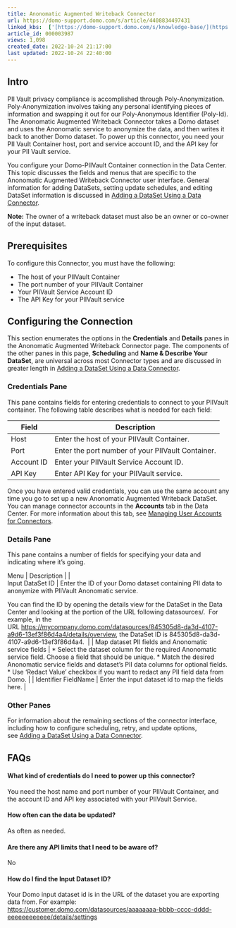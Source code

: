 ```yaml
---
title: Anonomatic Augmented Writeback Connector
url: https://domo-support.domo.com/s/article/4408834497431
linked_kbs:  ['[https://domo-support.domo.com/s/knowledge-base/](https://domo-support.domo.com/s/knowledge-base/)', '[https://domo-support.domo.com/s/](https://domo-support.domo.com/s/)', '[https://domo-support.domo.com/s/topic/0TO5w000000ZammGAC](https://domo-support.domo.com/s/topic/0TO5w000000ZammGAC)', '[https://domo-support.domo.com/s/topic/0TO5w000000ZanLGAS](https://domo-support.domo.com/s/topic/0TO5w000000ZanLGAS)', '[https://domo-support.domo.com/s/topic/0TO5w000000ZapVGAS](https://domo-support.domo.com/s/topic/0TO5w000000ZapVGAS)', '[https://domo-support.domo.com/s/article/360042926274](https://domo-support.domo.com/s/article/360042926274)', '[https://domo-support.domo.com/s/article/360042926054](https://domo-support.domo.com/s/article/360042926054)', '[https://domo-support.domo.com/s/article/4408834497431](https://domo-support.domo.com/s/article/4408834497431)', '[https://domo-support.domo.com/s/topic/0TO5w000000ZapVGAS/writeback-connectors](https://domo-support.domo.com/s/topic/0TO5w000000ZapVGAS/writeback-connectors)', '[https://domo-support.domo.com/s/article/360043429933](https://domo-support.domo.com/s/article/360043429933)', '[https://domo-support.domo.com/s/article/360043429953](https://domo-support.domo.com/s/article/360043429953)', '[https://domo-support.domo.com/s/article/360042925494](https://domo-support.domo.com/s/article/360042925494)', '[https://domo-support.domo.com/s/article/4408174643607](https://domo-support.domo.com/s/article/4408174643607)', '[https://domo-support.domo.com/s/article/360043429913](https://domo-support.domo.com/s/article/360043429913)', '[https://domo-support.domo.com/s/login/](https://domo-support.domo.com/s/login/)']
article_id: 000003987
views: 1,098
created_date: 2022-10-24 21:17:00
last updated: 2022-10-24 22:40:00
---
```




Intro
-----


PII Vault privacy compliance is accomplished through Poly-Anonymization. Poly-Anonymization involves taking any personal identifying pieces of information and swapping it out for our Poly-Anonymous Identifier (Poly-Id). The Anonomatic Augmented Writeback Connector takes a Domo dataset and uses the Anonomatic service to anonymize the data, and then writes it back to another Domo dataset. To power up this connector, you need your PII Vault Container host, port and service account ID, and the API key for your PII Vault service.


You configure your Domo-PIIVault Container connection in the Data Center. This topic discusses the fields and menus that are specific to the Anonomatic Augmented Writeback Connector user interface. General information for adding DataSets, setting update schedules, and editing DataSet information is discussed in [Adding a DataSet Using a Data Connector](/s/article/360042926274).







**Note:** The owner of a writeback dataset must also be an owner or co-owner of the input dataset.




Prerequisites
-------------


To configure this Connector, you must have the following:


* The host of your PIIVault Container
* The port number of your PIIVault Container
* Your PIIVault Service Account ID
* The API Key for your PIIVault service


Configuring the Connection
--------------------------


This section enumerates the options in the **Credentials** and **Details** panes in the Anonomatic Augmented Writeback Connector page. The components of the other panes in this page, **Scheduling** and **Name & Describe Your DataSet**, are universal across most Connector types and are discussed in greater length in [Adding a DataSet Using a Data Connector](/s/article/360042926274).


### Credentials Pane


This pane contains fields for entering credentials to connect to your PIIVault container. The following table describes what is needed for each field:  




| Field | Description |
| --- | --- |
| Host | Enter the host of your PIIVault Container. |
| Port | Enter the port number of your PIIVault Container. |
| Account ID | Enter your PIIVault Service Account ID. |
| API Key | Enter API Key for your PIIVault service. |


Once you have entered valid credentials, you can use the same account any time you go to set up a new Anonomatic Augmented Writeback DataSet. You can manage connector accounts in the **Accounts** tab in the Data Center. For more information about this tab, see [Managing User Accounts for Connectors](/s/article/360042926054 "Managing User Accounts for Connectors").


### Details Pane


This pane contains a number of fields for specifying your data and indicating where it's going.




| Menu | Description |  |
| Input DataSet ID | Enter the ID of your Domo dataset containing PII data to anonymize with PIIVault Anonomatic service.
You can find the ID by opening the details view for the DataSet in the Data Center and looking at the portion of the URL following datasources/. 
For example, in the URL <https://mycompany.domo.com/datasources/845305d8-da3d-4107-a9d6-13ef3f86d4a4/details/overview>, the DataSet ID is 845305d8-da3d-4107-a9d6-13ef3f86d4a4.  |
| Map dataset PII fields and Anonomatic service fields | * Select the dataset column for the required Anonomatic service field. Choose a field that should be unique.
* Match the desired Anonomatic service fields and dataset's PII data columns for optional fields.
* Use 'Redact Value' checkbox if you want to redact any PII field data from Domo.
 |
| Identifier FieldName | Enter the input dataset id to map the fields here. |


### Other Panes


For information about the remaining sections of the connector interface, including how to configure scheduling, retry, and update options, see [Adding a DataSet Using a Data Connector](/s/article/360042926274).


FAQs
----


#### What kind of credentials do I need to power up this connector?


You need the host name and port number of your PIIVault Container, and the account ID and API key associated with your PIIVault Service.


#### How often can the data be updated?


As often as needed.


#### Are there any API limits that I need to be aware of?


No


#### How do I find the Input Dataset ID?


Your Domo input dataset id is in the URL of the dataset you are exporting data from. For example: <https://customer.domo.com/datasources/aaaaaaaa-bbbb-cccc-dddd-eeeeeeeeeeee/details/settings>

